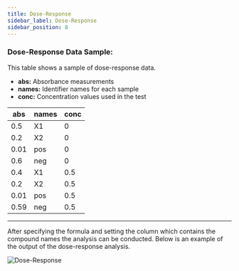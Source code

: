 ```yaml
---
title: Dose-Response
sidebar_label: Dose-Response
sidebar_position: 8
---
```


### **Dose-Response Data Sample:**
This table shows a sample of dose-response data.

- **abs:** Absorbance measurements
- **names:** Identifier names for each sample
- **conc:** Concentration values used in the test

| abs  | names | conc |
|------|-------|------|
| 0.5  | X1    | 0    |
| 0.2  | X2    | 0    |
| 0.01 | pos   | 0    |
| 0.6  | neg   | 0    |
| 0.4  | X1    | 0.5  |
| 0.2  | X2    | 0.5  |
| 0.01 | pos   | 0.5  |
| 0.59 | neg   | 0.5  |

---

After specifying the formula and setting the column which contains the compound names
the analysis can be conducted. Below is an example of the output of the dose-response analysis.

![Dose-Response](/img/ThirdPartyApps/BioStats/DoseResponse.jpg)

